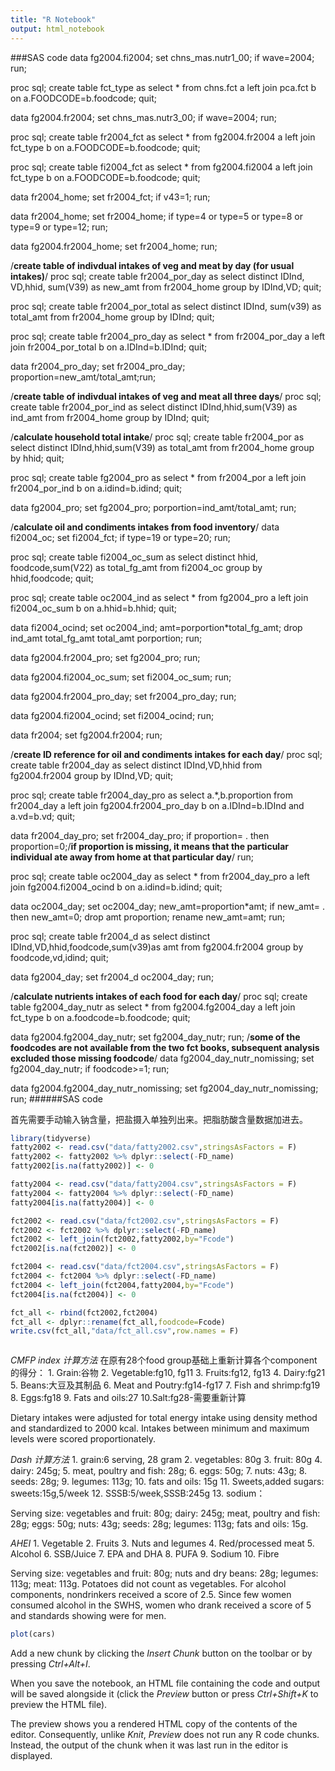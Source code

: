 ```yaml
---
title: "R Notebook"
output: html_notebook
---
```


###SAS code
data fg2004.fi2004;
set chns_mas.nutr1_00;
if wave=2004;
run;

proc sql;
create table fct_type as
select *
from chns.fct a
left join pca.fct b
on a.FOODCODE=b.foodcode;
quit;


data fg2004.fr2004;
set chns_mas.nutr3_00;
if wave=2004;
run;

proc sql;
create table fr2004_fct as
select *
from fg2004.fr2004 a
left join fct_type b
on a.FOODCODE=b.foodcode;
quit;

proc sql;
create table fi2004_fct as
select *
from fg2004.fi2004 a
left join fct_type b
on a.FOODCODE=b.foodcode;
quit;

data fr2004_home;
set fr2004_fct;
if v43=1;
run;

data fr2004_home;
set fr2004_home;
if type=4 or type=5 or type=8 or type=9 or type=12;
run;

data fg2004.fr2004_home;
set fr2004_home;
run;

/**create table of indivdual intakes of veg and meat by day (for usual intakes)**/
proc sql;
create table fr2004_por_day as
select distinct IDInd, VD,hhid, sum(V39) as new_amt
from fr2004_home
group by IDInd,VD;
quit;

proc sql;
create table fr2004_por_total as
select distinct IDInd, sum(v39) as total_amt
from fr2004_home
group by IDInd;
quit;

proc sql;
create table fr2004_pro_day as
select *
from fr2004_por_day a
left join fr2004_por_total b
on a.IDInd=b.IDInd;
quit;

data fr2004_pro_day;
set fr2004_pro_day;
proportion=new_amt/total_amt;run;

/**create table of indivdual intakes of veg and meat all three days**/
proc sql;
create table fr2004_por_ind as
select distinct IDInd,hhid,sum(V39) as ind_amt
from fr2004_home
group by IDInd;
quit;

/**calculate household total intake**/
proc sql;
create table fr2004_por as
select distinct IDInd,hhid,sum(V39) as total_amt
from fr2004_home
group by hhid;
quit;

proc sql;
create table fg2004_pro as
select *
from fr2004_por a
left join fr2004_por_ind b
on a.idind=b.idind;
quit;

data fg2004_pro;
set fg2004_pro;
porportion=ind_amt/total_amt;
run;


/**calculate oil and condiments intakes from food inventory**/
data fi2004_oc;
set fi2004_fct;
if type=19 or type=20;
run;

proc sql;
create table fi2004_oc_sum as
select distinct hhid, foodcode,sum(V22) as total_fg_amt
from fi2004_oc
group by hhid,foodcode;
quit;

proc sql;
create table oc2004_ind as
select *
from fg2004_pro a
left join fi2004_oc_sum b
on a.hhid=b.hhid;
quit;

data fi2004_ocind;
set oc2004_ind;
amt=porportion*total_fg_amt;
drop ind_amt total_fg_amt total_amt porportion;
run;

data fg2004.fr2004_pro;
set fg2004_pro;
run;

data fg2004.fi2004_oc_sum;
set fi2004_oc_sum;
run;

data fg2004.fr2004_pro_day;
set fr2004_pro_day;
run;

data fg2004.fi2004_ocind;
set fi2004_ocind;
run;

data fr2004;
set fg2004.fr2004;
run;

/**create ID reference for oil and condiments intakes for each day**/
proc sql;
create table fr2004_day as
select distinct IDInd,VD,hhid
from fg2004.fr2004
group by IDInd,VD;
quit;

proc sql;
create table fr2004_day_pro as
select a.*,b.proportion
from fr2004_day a
left join fg2004.fr2004_pro_day b
on a.IDInd=b.IDInd and a.vd=b.vd;
quit;

data fr2004_day_pro;
set fr2004_day_pro;
if proportion= . then proportion=0;/**if proportion is missing, it means that the particular individual ate away from home at that particular day**/
run;

 
proc sql;
create table oc2004_day as
select *
from fr2004_day_pro a
left join fg2004.fi2004_ocind b
on a.idind=b.idind;
quit;

data oc2004_day;
set oc2004_day;
new_amt=proportion*amt;
if new_amt= . then new_amt=0;
drop amt proportion;
rename new_amt=amt;
run;

proc sql;
create table fr2004_d as
select distinct IDInd,VD,hhid,foodcode,sum(v39)as amt
from fg2004.fr2004
group by foodcode,vd,idind;
quit;

data fg2004_day;
set fr2004_d oc2004_day;
run;


/**calculate nutrients intakes of each food for each day**/
proc sql;
create table fg2004_day_nutr as
select *
from fg2004.fg2004_day a
left join fct_type b
on a.foodcode=b.foodcode;
quit;

data fg2004.fg2004_day_nutr;
set fg2004_day_nutr;
run;
/**some of the foodcodes are not available from the two fct books, subsequent analysis excluded those missing foodcode**/
data fg2004_day_nutr_nomissing;
set fg2004_day_nutr;
if foodcode>=1;
run;

data fg2004.fg2004_day_nutr_nomissing;
set fg2004_day_nutr_nomissing;
run;
######SAS code


首先需要手动输入钠含量，把盐摄入单独列出来。把脂肪酸含量数据加进去。

```r
library(tidyverse)
fatty2002 <- read.csv("data/fatty2002.csv",stringsAsFactors = F)
fatty2002 <- fatty2002 %>% dplyr::select(-FD_name)
fatty2002[is.na(fatty2002)] <- 0

fatty2004 <- read.csv("data/fatty2004.csv",stringsAsFactors = F)
fatty2004 <- fatty2004 %>% dplyr::select(-FD_name)
fatty2004[is.na(fatty2004)] <- 0

fct2002 <- read.csv("data/fct2002.csv",stringsAsFactors = F)
fct2002 <- fct2002 %>% dplyr::select(-FD_name)
fct2002 <- left_join(fct2002,fatty2002,by="Fcode")
fct2002[is.na(fct2002)] <- 0

fct2004 <- read.csv("data/fct2004.csv",stringsAsFactors = F)
fct2004 <- fct2004 %>% dplyr::select(-FD_name)
fct2004 <- left_join(fct2004,fatty2004,by="Fcode")
fct2004[is.na(fct2004)] <- 0

fct_all <- rbind(fct2002,fct2004)
fct_all <- dplyr::rename(fct_all,foodcode=Fcode)
write.csv(fct_all,"data/fct_all.csv",row.names = F)
```

```r

```

*CMFP index 计算方法*
在原有28个food group基础上重新计算各个component的得分：
1. Grain:谷物
2. Vegetable:fg10, fg11
3. Fruits:fg12, fg13
4. Dairy:fg21
5. Beans:大豆及其制品
6. Meat and Poutry:fg14-fg17
7. Fish and shrimp:fg19
8. Eggs:fg18
9. Fats and oils:27
10.Salt:fg28-需要重新计算

Dietary intakes were adjusted for total energy intake using density method and standardized to 2000 kcal. Intakes between minimum and maximum levels were scored proportionately.

*Dash 计算方法*
1. grain:6 serving, 28 gram
2. vegetables: 80g
3. fruit: 80g
4. dairy: 245g; 
5. meat, poultry and fish: 28g; 
6. eggs: 50g; 
7. nuts: 43g; 
8. seeds: 28g; 
9. legumes: 113g; 
10. fats and oils: 15g
11. Sweets,added sugars: sweets:15g,5/week
12. SSSB:5/week,SSSB:245g
13. sodium：

Serving size: vegetables and fruit: 80g; dairy: 245g; meat, poultry and fish: 28g; eggs: 50g; nuts: 43g; seeds: 28g; legumes: 113g; fats and oils: 15g.  

*AHEI*
1. Vegetable
2. Fruits
3. Nuts and legumes
4. Red/processed meat
5. Alcohol
6. SSB/Juice
7. EPA and DHA
8. PUFA
9. Sodium
10. Fibre

Serving size: vegetables and fruit: 80g; nuts and dry beans: 28g; legumes: 113g; meat: 113g. Potatoes did not count as vegetables. For alcohol components, nondrinkers received a score of 2.5. Since few women consumed alcohol in the SWHS, women who drank received a score of 5 and standards showing were for men.

```r
plot(cars)
```

Add a new chunk by clicking the *Insert Chunk* button on the toolbar or by pressing *Ctrl+Alt+I*.

When you save the notebook, an HTML file containing the code and output will be saved alongside it (click the *Preview* button or press *Ctrl+Shift+K* to preview the HTML file).

The preview shows you a rendered HTML copy of the contents of the editor. Consequently, unlike *Knit*, *Preview* does not run any R code chunks. Instead, the output of the chunk when it was last run in the editor is displayed.
